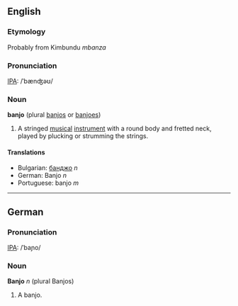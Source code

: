==English==
===Etymology===
Probably from Kimbundu ''mbanza''

===Pronunciation===
[[w:IPA|IPA]]: /ˈbænʤəʊ/

===Noun===
'''banjo''' (plural [[banjos]] or [[banjoes]])
# A stringed [[musical]] [[instrument]] with a round body and fretted neck, played by plucking or strumming the strings.

====Translations====
*Bulgarian: [[банджо]] ''n''
*German: Banjo ''n''
*Portuguese: banjo ''m''

----
==German==
===Pronunciation===
[[w:IPA|IPA]]: /ˈbaɲo/

===Noun===
'''Banjo''' ''n'' (plural Banjos)
# A banjo.